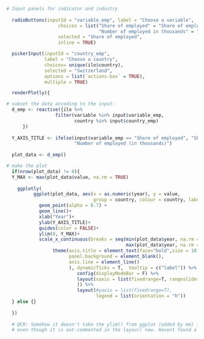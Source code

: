 

```r


# Input panels for indicator and industry
 
  radioButtons(inputId = "variable_emp", label = "Choose a variable",
                   choices = list("Share of employed" = "Share of employed",
                                  "Number of employed in thousands" = "Number of employed in thousands"),
                   selected = "Share of employed",
                   inline = TRUE)

  pickerInput(inputId = "country_emp",
              label = "Choose a country", 
              choices= unique(ilo$country),
              selected = "Switzerland",
              options = list(`actions-box` = TRUE),
              multiple = TRUE)

  renderPlotly({

# subset the data accoding to the input:
  d_emp <- reactive({ilo %>%
                  filter(variable %in% input$variable_emp,
                         country %in% input$country_emp)
      })
  
  Y_AXIS_TITLE <- ifelse(input$variable_emp == "Share of employed", "Share of employed (in %)",
                         "Number of employed (in thousands)") 
  
  plot_data <- d_emp()

# make the plot
  if(nrow(plot_data) != 0){
  Y_MAX <- max(plot_data$value, na.rm = TRUE) 
    
    ggplotly(  
          ggplot(plot_data, aes(x = as.numeric(year), y = value, 
                                group = country, colour = country, label = Country)) +
            geom_point(alpha = 0.7) +  
            geom_line()+
            xlab("Year")+
            ylab(Y_AXIS_TITLE)+
            guides(color = FALSE)+
            ylim(0, Y_MAX)+
            scale_x_continuous(breaks = seq(min(plot_data$year, na.rm = T), 
                                            max(plot_data$year, na.rm = T), by = 5)) +
                 theme(axis.title = element_text(face="bold",size = 10),
                       panel.background = element_blank(),
                       axis.line = element_line()
                       ), dynamicTicks = T,  tooltip = c("label")) %>%
                          config(displayModeBar = F) %>%
                          layout(xaxis = list(fixedrange=T, rangeslider = list(type = "date", visible=T)
                          )) %>%
                          layout(#yaxis = list(fixedrange=T),
                                 legend = list(orientation = "h"))
  } else {}
    
  })
  
  # @CR: Somehow it doesn't take the ylim() from ggplot (added by me) i.e. plotly seems to overwrite the yaxis
  # even though it is out-commented in the layou() now. Havent found a solution yet

```
